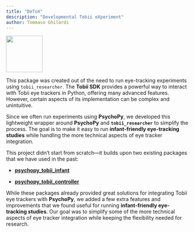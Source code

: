 ```yaml
---
title: "DeToX"
description: "Developmental Tobii eXperiment"
author: Tommaso Ghilardi
---
```


![](logo.png){fig-align="right" width="100"}

This package was created out of the need to run eye-tracking experiments using `tobii_researcher`. The **Tobii SDK** provides a powerful way to interact with Tobii eye trackers in Python, offering many advanced features. However, certain aspects of its implementation can be complex and unintuitive.

Since we often run experiments using **PsychoPy**, we developed this lightweight wrapper around **PsychoPy** and **`tobii_researcher`** to simplify the process. The goal is to make it easy to run **infant-friendly eye-tracking studies** while handling the more technical aspects of eye tracker integration.

This project didn’t start from scratch—it builds upon two existing packages that we have used in the past:

-   [**psychopy_tobii_infant**](https://github.com/yh-luo/psychopy_tobii_infant)

-   [**psychopy_tobii_controller**](https://github.com/hsogo/psychopy_tobii_controller)

While these packages already provided great solutions for integrating Tobii eye trackers with **PsychoPy**, we added a few extra features and improvements that we found useful for running **infant-friendly eye-tracking studies**. Our goal was to simplify some of the more technical aspects of eye tracker integration while keeping the flexibility needed for research.